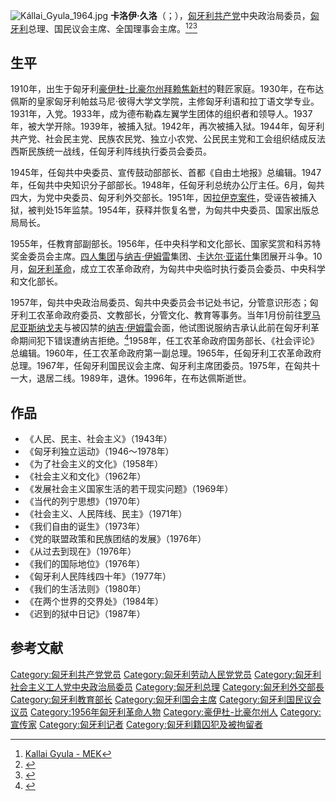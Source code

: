 {{Eastern name order|匈牙利語|匈牙利人名}}
[[File:Kállai_Gyula_1964.jpg|thumb]]
'''卡洛伊·久洛'''（{{lang-hu|Kállai Gyula}}；{{bd|1910年|6月1日|1996年|3月12日|catidx=K}}），[[匈牙利共产党|匈牙利共产党]]中央政治局委员，[[匈牙利|匈牙利]]总理、国民议会主席、{{le|爱国人民阵线|Patriotic People's Front}}全国理事会主席。<ref>[https://mek.oszk.hu/01900/01937/html/szerviz/kislex/biograf/kallaigy.htm Kallai Gyula - MEK]</ref><ref>{{Cite web |url=http://www.nevpont.hu/view/12216 |title=Kállai Gyula - Névpont 2020 |accessdate=2020-08-27 |archive-date=2019-12-02 |archive-url=https://web.archive.org/web/20191202141030/http://nevpont.hu/view/12216 |dead-url=no }}</ref><ref>{{Cite web |url=https://data.bnf.fr/fr/12186026/gyula_kallai/ |title=Gyula Kállai (1910-1996) - Data BNF |accessdate=2020-08-27 |archive-date=2019-06-24 |archive-url=https://web.archive.org/web/20190624093711/https://data.bnf.fr/fr/12186026/gyula_kallai/ |dead-url=no }}</ref>

== 生平 ==
1910年，出生于匈牙利[[豪伊杜-比豪尔州|豪伊杜-比豪尔州]][[拜赖焦新村|拜赖焦新村]]的鞋匠家庭。1930年，在布达佩斯的皇家匈牙利帕兹马尼·彼得大学文学院，主修匈牙利语和拉丁语文学专业。1931年，入党。1933年，成为德布勒森左翼学生团体的组织者和领导人。1937年，被大学开除。1939年，被捕入狱。1942年，再次被捕入狱。1944年，匈牙利共产党、社会民主党、民族农民党、独立小农党、公民民主党和工会组织结成反法西斯民族统一战线，任匈牙利阵线执行委员会委员。

1945年，任匈共中央委员、宣传鼓动部部长、首都《自由土地报》总编辑。1947年，任匈共中央知识分子部部长。1948年，任匈牙利总统办公厅主任。6月，匈共四大，为党中央委员、匈牙利外交部长。1951年，因[[拉伊克案件|拉伊克案件]]，受诬告被捕入狱，被判处15年监禁。1954年，获释并恢复名誉，为匈共中央委员、国家出版总局局长。

1955年，任教育部副部长。1956年，任中央科学和文化部长、国家奖赏和科苏特奖金委员会主席。[[四人集团|四人集团]]与[[纳吉·伊姆雷|纳吉·伊姆雷]]集团、[[卡达尔·亚诺什|卡达尔·亚诺什]]集团展开斗争。10月，[[1956年匈牙利革命|匈牙利革命]]，成立工农革命政府，为匈共中央临时执行委员会委员、中央科学和文化部长。

1957年，匈共中央政治局委员、匈共中央委员会书记处书记，分管意识形态；匈牙利工农革命政府委员、文教部长，分管文化、教育等事务。当年1月份前往[[罗马尼亚|罗马尼亚]][[斯纳戈夫|斯纳戈夫]]与被囚禁的[[纳吉·伊姆雷|纳吉·伊姆雷]]会面，他试图说服纳吉承认此前在匈牙利革命期间犯下错误遭纳吉拒绝。<ref name="is">{{cite book |author1=Irén SIMÁNDI |title=The Tragedy of Prime Minister Imre Nagy and the Radio Free Europe – 1956–19581 |publisher=Kodolányi János University |page=Székesfehérvár, Hungary |url=https://core.ac.uk/download/pdf/295570731.pdf |accessdate=2020-08-28 |archive-date=2021-09-09 |archive-url=https://web.archive.org/web/20210909175255/https://core.ac.uk/download/pdf/295570731.pdf |dead-url=no }}</ref>1958年，任工农革命政府国务部长、《社会评论》总编辑。1960年，任工农革命政府第一副总理。1965年，任匈牙利工农革命政府总理。1967年，任匈牙利国民议会主席、匈牙利主席团委员。1975年，在匈共十一大，退居二线。1989年，退休。1996年，在布达佩斯逝世。

== 作品 ==
*《人民、民主、社会主义》（1943年）
*《匈牙利独立运动》（1946～1978年）
*《为了社会主义的文化》（1958年）
*《社会主义和文化》（1962年）
*《发展社会主义国家生活的若干现实问题》（1969年）
*《当代的列宁思想》（1970年）
*《社会主义、人民阵线、民主》（1971年）
*《我们自由的诞生》（1973年）
*《党的联盟政策和民族团结的发展》（1976年）
*《从过去到现在》（1976年）
*《我们的国际地位》（1976年）
*《匈牙利人民阵线四十年》（1977年）
*《我们的生活法则》（1980年）
*《在两个世界的交界处》（1984年）
*《迟到的狱中日记》（1987年）

== 参考文献 ==
{{Reflist}}

{{匈牙利總理}}
[[Category:匈牙利共产党党员|Category:匈牙利共产党党员]]
[[Category:匈牙利劳动人民党党员|Category:匈牙利劳动人民党党员]]
[[Category:匈牙利社会主义工人党中央政治局委员|Category:匈牙利社会主义工人党中央政治局委员]]
[[Category:匈牙利总理|Category:匈牙利总理]]
[[Category:匈牙利外交部長|Category:匈牙利外交部長]]
[[Category:匈牙利教育部长|Category:匈牙利教育部长]]
[[Category:匈牙利国会主席|Category:匈牙利国会主席]]
[[Category:匈牙利国民议会议员|Category:匈牙利国民议会议员]]
[[Category:1956年匈牙利革命人物|Category:1956年匈牙利革命人物]]
[[Category:豪伊杜-比豪尔州人|Category:豪伊杜-比豪尔州人]]
[[Category:宣传家|Category:宣传家]]
[[Category:匈牙利记者|Category:匈牙利记者]]
[[Category:匈牙利籍囚犯及被拘留者|Category:匈牙利籍囚犯及被拘留者]]